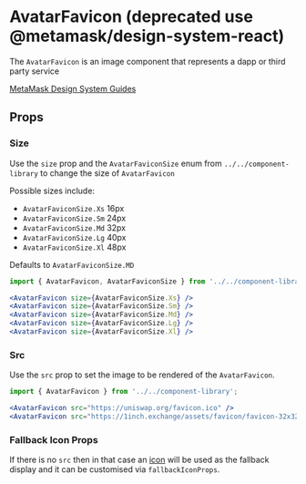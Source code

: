 


# AvatarFavicon (deprecated use @metamask/design-system-react)

The `AvatarFavicon` is an image component that represents a dapp or third party service

[MetaMask Design System Guides](https://www.notion.so/MetaMask-Design-System-Guides-Design-f86ecc914d6b4eb6873a122b83c12940)

<Canvas>
  <Story id="components-componentlibrary-avatarfavicon--default-story" />
</Canvas>

## Props

<ArgsTable of={AvatarFavicon} />

### Size

Use the `size` prop and the `AvatarFaviconSize` enum from `../../component-library` to change the size of `AvatarFavicon`

Possible sizes include:

- `AvatarFaviconSize.Xs` 16px
- `AvatarFaviconSize.Sm` 24px
- `AvatarFaviconSize.Md` 32px
- `AvatarFaviconSize.Lg` 40px
- `AvatarFaviconSize.Xl` 48px

Defaults to `AvatarFaviconSize.MD`

<Canvas>
  <Story id="components-componentlibrary-avatarfavicon--size-story" />
</Canvas>

```jsx
import { AvatarFavicon, AvatarFaviconSize } from '../../component-library';

<AvatarFavicon size={AvatarFaviconSize.Xs} />
<AvatarFavicon size={AvatarFaviconSize.Sm} />
<AvatarFavicon size={AvatarFaviconSize.Md} />
<AvatarFavicon size={AvatarFaviconSize.Lg} />
<AvatarFavicon size={AvatarFaviconSize.Xl} />
```

### Src

Use the `src` prop to set the image to be rendered of the `AvatarFavicon`.

<Canvas>
  <Story id="components-componentlibrary-avatarfavicon--src" />
</Canvas>

```jsx
import { AvatarFavicon } from '../../component-library';

<AvatarFavicon src="https://uniswap.org/favicon.ico" />
<AvatarFavicon src="https://1inch.exchange/assets/favicon/favicon-32x32.png" />
```

### Fallback Icon Props

If there is no `src` then in that case an [icon](/docs/components-componentlibrary-icon--default-story) will be used as the fallback display and it can be customised via `fallbackIconProps`.
